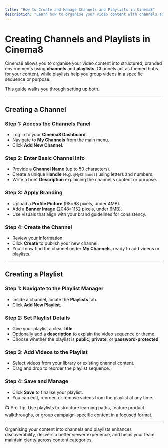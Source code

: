 ---
title: "How to Create and Manage Channels and Playlists in Cinema8"
description: "Learn how to organise your video content with channels and playlists for easier video library navigation and management. Visit Cinema8."
---


# Creating Channels and Playlists in Cinema8

Cinema8 allows you to organise your video content into structured, branded environments using **channels** and **playlists**. Channels act as themed hubs for your content, while playlists help you group videos in a specific sequence or purpose.

This guide walks you through setting up both.

---

## Creating a Channel

<Steps>

### Step 1: Access the Channels Panel

- Log in to your **Cinema8 Dashboard**.
- Navigate to **My Channels** from the main menu.
- Click **Add New Channel**.

### Step 2: Enter Basic Channel Info

- Provide a **Channel Name** (up to 50 characters).
- Create a unique **Handle** (e.g. `@MyChannel`) using letters and numbers.
- Write a brief **Description** explaining the channel's content or purpose.

### Step 3: Apply Branding

- Upload a **Profile Picture** (98×98 pixels, under 4MB).
- Add a **Banner Image** (2048×1152 pixels, under 6MB).
- Use visuals that align with your brand guidelines for consistency.

### Step 4: Create the Channel

- Review your information.
- Click **Create** to publish your new channel.
- You’ll now find the channel under **My Channels**, ready to add videos or playlists.

</Steps>

---

## Creating a Playlist

<Steps>

### Step 1: Navigate to the Playlist Manager

- Inside a channel, locate the **Playlists** tab.
- Click **Add New Playlist**.

### Step 2: Set Playlist Details

- Give your playlist a clear **title**.
- Optionally add a **description** to explain the video sequence or theme.
- Choose whether the playlist is **public**, **private**, or **password-protected**.

### Step 3: Add Videos to the Playlist

- Select videos from your library or existing channel content.
- Drag and drop to reorder the playlist sequence.

### Step 4: Save and Manage

- Click **Save** to finalise your playlist.
- You can edit, reorder, or remove videos from the playlist at any time.

</Steps>

<Callout type="info">
📺 Pro Tip: Use playlists to structure learning paths, feature product walkthroughs, or group campaign-specific content in a focused format.
</Callout>

---

Organising your content into channels and playlists enhances discoverability, delivers a better viewer experience, and helps your team maintain clarity across content categories.
